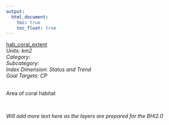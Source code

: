 ```yaml
---
output:
  html_document:
    toc: true
    toc_float: true
---
```


[hab_coral_extent](https://github.com/OHI-Science/bhi/blob/master/baltic/layers/hab_coral_extent_gl2018placeholder.csv)\
*Units: km2*\
*Category:*\
*Subcategory:*\
*Index Dimension: Status and Trend*\
*Goal Targets: CP*\
<br>

Area of coral habitat

<br>

*Will add more text here as the layers are prepared for the BHI2.0*

<br>



<br>


